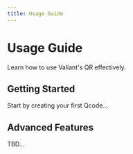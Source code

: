 ```yaml
---
title: Usage Guide
---
```


# Usage Guide

Learn how to use Valiant's QR effectively.

## Getting Started

Start by creating your first Qcode...

## Advanced Features

TBD...
